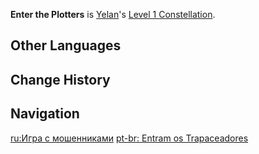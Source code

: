 {{Constellation Infobox
|image       = Constellation Enter the Plotters.png
|description = [[Lingering Lifeline]] gains 1 additional [[charge]].
|level       = 1
|character   = Yelan
|utility1    = Charge Addition
}}
'''Enter the Plotters''' is [[Yelan]]'s [[Level 1 Constellation]].
<!--
==Gameplay Notes==
*

==Preview==
{{LoopOgv
|size=380px
|video={{subst:PAGENAME}} Preview.ogv
|gif={{subst:PAGENAME}} Preview.gif
}}
-->
==Other Languages==
{{Other Languages
|en      = Enter the Plotters
|zhs     = 与谋者，以局入局
|zhs_rm  = Yǔmóu-zhě, Yǐ Jú Rùjú
|zht     = 與謀者，以局入局
|zht_rm  = Yǔmóu-zhě, Yǐ Jú Rùjú
|zh_tl   = 
|ja      = 共謀する者、以局征局
|ja_rm   = Kyoubou Suru Mono, Ikyoku Seikyoku{{Assumed}}
|ja_tl   = 
|ko      = 승부에 뛰어든 공모자
|ko_rm   = Seungbu-e Ttwieodeun Gongmoja
|ko_tl   = Conspirator Who Rushed into the Game
|es      = Trampa anticonspiradores
|es_tl   = Anticonspirations Trap
|fr      = Tricheur en jeu
|fr_tl   = Cheater Into Play
|ru      = Игра с мошенниками
|ru_tl   = 
|th      = Enter the Plotters
|vi      = Kẻ Toan Tính, Lâm Trận Cẩn Thận
|vi_tl   = 
|de      = Falle in der Falle
|de_tl   = Trap within a Trap
|id      = Enter the Plotters
|pt      = Entram os Trapaceadores
|pt_tl   = Enter the Cheaters
}}

==Change History==
{{Change History|2.7}}

==Navigation==
{{Talent Navbox|Yelan}}

[[ru:Игра с мошенниками]]
[[pt-br: Entram os Trapaceadores]]